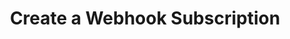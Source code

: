 ---
title: 'Create a Webhook Subscription'
description: 'Set up webhook subscriptions to receive real-time notifications'
--- 